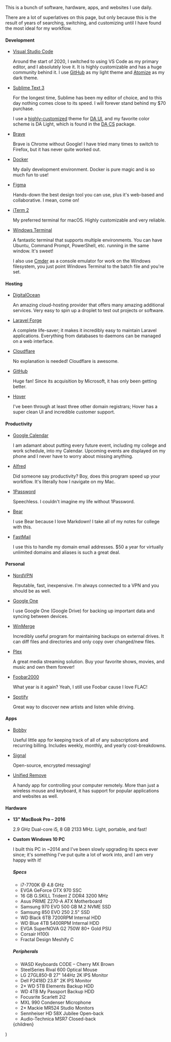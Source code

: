 
This is a bunch of software, hardware, apps, and websites I use daily.

There are a lot of superlatives on this page, but only because this is the result of years of searching, switching, and customizing until I have found the most ideal for my workflow.

#### Development

- [Visual Studio Code](https://code.visualstudio.com)

  Around the start of 2020, I switched to using VS Code as my primary editor, and I absolutely love it. It is highly customizable and has a huge community behind it. I use [GitHub](https://marketplace.visualstudio.com/items?itemName=GitHub.github-vscode-theme) as my light theme and [Atomize](https://marketplace.visualstudio.com/items?itemName=emroussel.atomize-atom-one-dark-theme) as my dark theme.

- [Sublime Text 3](https://sublimetext.com)

  For the longest time, Sublime has been my editor of choice, and to this day nothing comes close to its speed. I will forever stand behind my $70 purchase.

  I use a [highly-customized](https://gist.github.com/zaknesler/436c4d7e6c607321e2a56de9e28795e8) theme for [DA UI](https://github.com/Krypto/sublime-da-ui), and my favorite color scheme is DA Light, which is found in the [DA CS](https://github.com/Krypto/sublime-da-cs) package.

- [Brave](https://brave.com)

  Brave is Chrome without Google! I have tried many times to switch to Firefox, but it has never quite worked out.

- [Docker](https://docker.com)

  My daily development environment. Docker is pure magic and is so much fun to use!

- [Figma](https://figma.com)

  Hands-down the best design tool you can use, plus it's web-based and collaborative. I mean, come on!

- [iTerm 2](https://iterm2.com)

  My preferred terminal for macOS. Highly customizable and very reliable.

- [Windows Terminal](https://microsoft.com/en-us/p/windows-terminal/9n0dx20hk701)

  A fantastic terminal that supports multiple environments. You can have Ubuntu, Command Prompt, PowerShell, etc. running in the same window. It's sweet!

  I also use [Cmder](https://cmder.net) as a console emulator for work on the Windows filesystem, you just point Windows Terminal to the batch file and you're set.

#### Hosting

- [DigitalOcean](https://digitalocean.com/?refcode=704e28ee95b8)

  An amazing cloud-hosting provider that offers many amazing additional services. Very easy to spin up a droplet to test out projects or software.

- [Laravel Forge](https://forge.laravel.com)

  A complete life-saver; it makes it incredibly easy to maintain Laravel applications. Everything from databases to daemons can be managed on a web interface.

- [Cloudflare](https://cloudflare.com)

  No explanation is needed! Cloudflare is awesome.

- [GitHub](https://github.com)

  Huge fan! Since its acquisition by Microsoft, it has only been getting better.

- [Hover](https://hover.com)

  I've been through at least three other domain registrars; Hover has a super clean UI and incredible customer support.

#### Productivity

- [Google Calendar](https://calendar.google.com)

  I am adamant about putting every future event, including my college and work schedule, into my Calendar. Upcoming events are displayed on my phone and I never have to worry about missing anything.

- [Alfred](https://alfredapp.com)

  Did someone say productivity? Boy, does this program speed up your workflow. It's literally how I navigate on my Mac.

- [1Password](https://1password.com)

  Speechless. I couldn't imagine my life without 1Password.

- [Bear](https://bear.app)

  I use Bear because I love Markdown! I take all of my notes for college with this.

- [FastMail](https://fastmail.com)

  I use this to handle my domain email addresses. $50 a year for virtually unlimited domains and aliases is such a great deal.

#### Personal

- [NordVPN](https://nordvpn.com)

  Reputable, fast, inexpensive. I'm always connected to a VPN and you should be as well.

- [Google One](https://one.google.com)

  I use Google One (Google Drive) for backing up important data and syncing between devices.

- [WinMerge](https://winmerge.org)

  Incredibly useful program for maintaining backups on external drives. It can diff files and directories and only copy over changed/new files.

- [Plex](https://plex.tv)

  A great media streaming solution. Buy your favorite shows, movies, and music and own them forever!

- [Foobar2000](https://foobar2000.com)

  What year is it again? Yeah, I still use Foobar cause I love FLAC!

- [Spotify](https://spotify.com)

  Great way to discover new artists and listen while driving.

#### Apps

- [Bobby](https://bobbyapp.co)

  Useful little app for keeping track of all of any subscriptions and recurring billing. Includes weekly, monthly, and yearly cost-breakdowns.

- [Signal](https://signal.org)

  Open-source, encrypted messaging!

- [Unified Remove](https://unifiedremote.com)

  A handy app for controlling your computer remotely. More than just a wireless mouse and keyboard, it has support for popular applications and websites as well.

#### Hardware

- **13" MacBook Pro &ndash; 2016**

  2.9 GHz Dual-core i5, 8 GB 2133 MHz. Light, portable, and fast!

- **Custom Windows 10 PC**

  I built this PC in ~2014 and I've been slowly upgrading its specs ever since; it's something I've put quite a lot of work into, and I am very happy with it!

  ##### Specs

  - i7-7700K @ 4.8 GHz
  - EVGA GeForce GTX 970 SSC
  - 16 GB G.SKILL Trident Z DDR4 3200 MHz
  - Asus PRIME Z270-A ATX Motherboard
  - Samsung 970 EVO 500 GB M.2 NVME SSD
  - Samsung 850 EVO 250 2.5" SSD
  - WD Black 6TB 7200RPM Internal HDD
  - WD Blue 4TB 5400RPM Internal HDD
  - EVGA SuperNOVA G2 750W 80+ Gold PSU
  - Corsair H100i
  - Fractal Design Meshify C

  ##### Peripherals

  - WASD Keyboards CODE &ndash; Cherry MX Brown
  - SteelSeries Rival 600 Optical Mouse
  - LG 27GL850-B 27" 144Hz 2K IPS Monitor
  - Dell P2418D 23.8" 2K IPS Monitor
  - 2× WD 5TB Elements Backup HDD
  - WD 4TB My Passport Backup HDD
  - Focusrite Scarlett 2i2
  - MXL 990 Condenser Microphone
  - 2× Mackie MR524 Studio Monitors
  - Sennheiser HD 58X Jubilee Open-back
  - Audio-Technica MSR7 Closed-back

  <Content title="Uses">
    <div className="prose dark:prose-dark">{children}</div>
  </Content>
)
